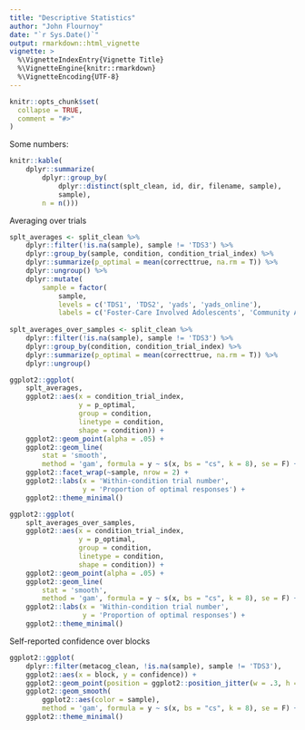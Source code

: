 ```yaml
---
title: "Descriptive Statistics"
author: "John Flournoy"
date: "`r Sys.Date()`"
output: rmarkdown::html_vignette
vignette: >
  %\VignetteIndexEntry{Vignette Title}
  %\VignetteEngine{knitr::rmarkdown}
  %\VignetteEncoding{UTF-8}
---
```


```r
knitr::opts_chunk$set(
  collapse = TRUE,
  comment = "#>"
)
```

Some numbers: 

```r
knitr::kable(
    dplyr::summarize(
        dplyr::group_by(
            dplyr::distinct(splt_clean, id, dir, filename, sample),
            sample),
        n = n()))
```

Averaging over trials

```r

splt_averages <- split_clean %>%
    dplyr::filter(!is.na(sample), sample != 'TDS3') %>%
    dplyr::group_by(sample, condition, condition_trial_index) %>%
    dplyr::summarize(p_optimal = mean(correcttrue, na.rm = T)) %>%
    dplyr::ungroup() %>% 
    dplyr::mutate(
        sample = factor(
            sample,
            levels = c('TDS1', 'TDS2', 'yads', 'yads_online'),
            labels = c('Foster-Care Involved Adolescents', 'Community Adolescents', 'College', 'College, Online')))
    
splt_averages_over_samples <- split_clean %>%
    dplyr::filter(!is.na(sample), sample != 'TDS3') %>%
    dplyr::group_by(condition, condition_trial_index) %>%
    dplyr::summarize(p_optimal = mean(correcttrue, na.rm = T)) %>%
    dplyr::ungroup()

ggplot2::ggplot(
    splt_averages,
    ggplot2::aes(x = condition_trial_index,
                 y = p_optimal,
                 group = condition,
                 linetype = condition,
                 shape = condition)) + 
    ggplot2::geom_point(alpha = .05) + 
    ggplot2::geom_line(
        stat = 'smooth',
        method = 'gam', formula = y ~ s(x, bs = "cs", k = 8), se = F) + 
    ggplot2::facet_wrap(~sample, nrow = 2) + 
    ggplot2::labs(x = 'Within-condition trial number',
                  y = 'Proportion of optimal responses') + 
    ggplot2::theme_minimal()

ggplot2::ggplot(
    splt_averages_over_samples,
    ggplot2::aes(x = condition_trial_index,
                 y = p_optimal,
                 group = condition,
                 linetype = condition,
                 shape = condition)) + 
    ggplot2::geom_point(alpha = .05) + 
    ggplot2::geom_line(
        stat = 'smooth',
        method = 'gam', formula = y ~ s(x, bs = "cs", k = 8), se = F) +
    ggplot2::labs(x = 'Within-condition trial number',
                  y = 'Proportion of optimal responses') + 
    ggplot2::theme_minimal()


```

Self-reported confidence over blocks

```r
ggplot2::ggplot(
    dplyr::filter(metacog_clean, !is.na(sample), sample != 'TDS3'),
    ggplot2::aes(x = block, y = confidence)) + 
    ggplot2::geom_point(position = ggplot2::position_jitter(w = .3, h = .3), alpha = .1) +
    ggplot2::geom_smooth(
        ggplot2::aes(color = sample),
        method = 'gam', formula = y ~ s(x, bs = "cs", k = 8), se = F) + 
    ggplot2::theme_minimal()
```
